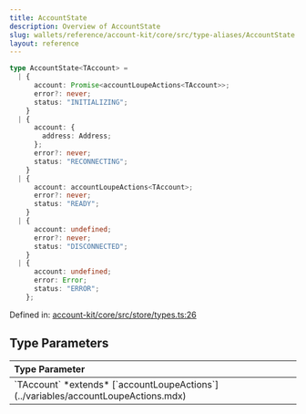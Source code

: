 ```yaml
---
title: AccountState
description: Overview of AccountState
slug: wallets/reference/account-kit/core/src/type-aliases/AccountState
layout: reference
---
```


```ts
type AccountState<TAccount> =
  | {
      account: Promise<accountLoupeActions<TAccount>>;
      error?: never;
      status: "INITIALIZING";
    }
  | {
      account: {
        address: Address;
      };
      error?: never;
      status: "RECONNECTING";
    }
  | {
      account: accountLoupeActions<TAccount>;
      error?: never;
      status: "READY";
    }
  | {
      account: undefined;
      error?: never;
      status: "DISCONNECTED";
    }
  | {
      account: undefined;
      error: Error;
      status: "ERROR";
    };
```

Defined in: [account-kit/core/src/store/types.ts:26](https://github.com/alchemyplatform/aa-sdk/blob/da19afd63b0ba06a4de95b0d2d7871f64d546304/account-kit/core/src/store/types.ts#L26)

## Type Parameters

<table>
  <thead>
    <tr>
      <th align="left">Type Parameter</th>
    </tr>
  </thead>

  <tbody>
    <tr>
      <td>
        `TAccount` *extends* [`accountLoupeActions`](../variables/accountLoupeActions.mdx)
      </td>
    </tr>
  </tbody>
</table>
